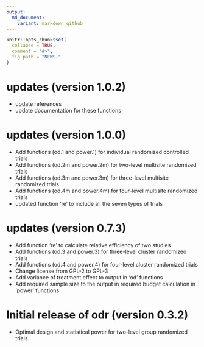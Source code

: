 ```yaml
---
output:
  md_document:
    variant: markdown_github
---
```


<!-- NEWS.md is generated from NEWS.Rmd. Please edit that file -->

```r
knitr::opts_chunk$set(
  collapse = TRUE,
  comment = "#>",
  fig.path = "NEWS-"
)
```

# updates (version 1.0.2)
- update references
- update documentation for these functions

# updates (version 1.0.0)
- Add functions (od.1 and power.1) for individual randomized controlled trials 
- Add functions (od.2m and power.2m) for two-level multisite randomized trials 
- Add functions (od.3m and power.3m) for three-level multisite randomized trials 
- Add functions (od.4m and power.4m) for four-level multisite randomized trials 
- updated function 're' to include all the seven types of trials

# updates (version 0.7.3)
- Add function 're' to calculate relative efficiency of two studies
- Add functions (od.3 and power.3) for three-level cluster randomized trials 
- Add functions (od.4 and power.4) for four-level cluster randomized trials 
- Change license from GPL-2 to GPL-3
- Add variance of treatment effect to output in 'od' functions
- Add required sample size to the output in required budget calculation in 'power' functions 

# Initial release of odr (version 0.3.2)
- Optimal design and statistical power for two-level group randomized trials.
